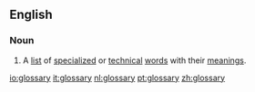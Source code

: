 ==English==

===Noun===
{{en-noun-reg-y|glossar|y}}

# A [[list]] of [[specialized]] or [[technical]] [[word]]s with their [[meaning]]s.

[[io:glossary]]
[[it:glossary]]
[[nl:glossary]]
[[pt:glossary]]
[[zh:glossary]]